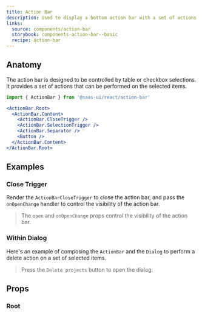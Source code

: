 ```yaml
---
title: Action Bar
description: Used to display a bottom action bar with a set of actions
links:
  source: components/action-bar
  storybook: components-action-bar--basic
  recipe: action-bar
---
```


<ExampleTabs name="action-bar-basic" />

## Anatomy

The action bar is designed to be controlled by table or checkbox selections. It
provides a set of actions that can be performed on the selected items.

```jsx
import { ActionBar } from '@saas-ui/react/action-bar'
```

```jsx
<ActionBar.Root>
  <ActionBar.Content>
    <ActionBar.CloseTrigger />
    <ActionBar.SelectionTrigger />
    <ActionBar.Separator />
    <Button />
  </ActionBar.Content>
</ActionBar.Root>
```

## Examples

### Close Trigger

Render the `ActionBarCloseTrigger` to close the action bar, and pass the
`onOpenChange` handler to control the visibility of the action bar.

> The `open` and `onOpenChange` props control the visibility of the action bar.

<ExampleTabs name="action-bar-with-close-trigger" />

### Within Dialog

Here's an example of composing the `ActionBar` and the `Dialog` to perform a
delete action on a set of selected items.

> Press the `Delete projects` button to open the dialog.

<ExampleTabs name="action-bar-with-dialog" />

## Props

### Root

<PropTable component="ActionBar" part="Root" />
